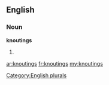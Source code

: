 ==English==

===Noun===
'''knoutings'''

# {{plural of|[[knouting]]}}

[[Category:English plurals]]

[[ar:knoutings]]
[[fr:knoutings]]
[[my:knoutings]]